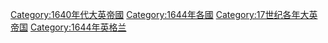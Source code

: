 [[Category:1640年代大英帝國|Category:1640年代大英帝國]]
[[Category:1644年各國|Category:1644年各國]]
[[Category:17世纪各年大英帝国|Category:17世纪各年大英帝国]]
[[Category:1644年英格兰|Category:1644年英格兰]]